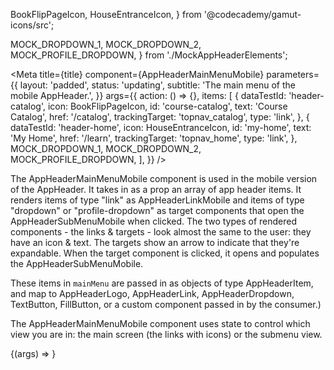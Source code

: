   BookFlipPageIcon,
  HouseEntranceIcon,
} from '@codecademy/gamut-icons/src';

  MOCK_DROPDOWN_1,
  MOCK_DROPDOWN_2,
  MOCK_PROFILE_DROPDOWN,
} from './MockAppHeaderElements';

<Meta
  title={title}
  component={AppHeaderMainMenuMobile}
  parameters={{
    layout: 'padded',
    status: 'updating',
    subtitle: 'The main menu of the mobile AppHeader.',
  }}
  args={{
    action: () => {},
    items: [
      {
        dataTestId: 'header-catalog',
        icon: BookFlipPageIcon,
        id: 'course-catalog',
        text: 'Course Catalog',
        href: '/catalog',
        trackingTarget: 'topnav_catalog',
        type: 'link',
      },
      {
        dataTestId: 'header-home',
        icon: HouseEntranceIcon,
        id: 'my-home',
        text: 'My Home',
        href: '/learn',
        trackingTarget: 'topnav_home',
        type: 'link',
      },
      MOCK_DROPDOWN_1,
      MOCK_DROPDOWN_2,
      MOCK_PROFILE_DROPDOWN,
    ],
  }}
/>

The AppHeaderMainMenuMobile component is used in the mobile version of the AppHeader. It takes in as a prop an array of app header items. It renders items of type "link" as <LinkTo kind="Molecules/AppHeaderLinkMobile" story="AppHeaderLinkMobile">AppHeaderLinkMobile</LinkTo> and items of type "dropdown" or "profile-dropdown" as target components that open the <LinkTo kind="Molecules/AppHeaderSubMenuMobile" story="AppHeaderSubMenuMobile">AppHeaderSubMenuMobile</LinkTo> when clicked. The two types of rendered components - the links & targets - look almost the same to the user: they have an icon & text. The targets show an arrow to indicate that they're expandable. When the target component is clicked, it opens and populates the <LinkTo kind="Molecules/AppHeaderSubMenuMobile" story="AppHeaderSubMenuMobile">AppHeaderSubMenuMobile</LinkTo>.

These items in `mainMenu` are passed in as objects of type AppHeaderItem, and map to <LinkTo kind="Molecules/AppHeaderLogo" story="AppHeaderLogo">AppHeaderLogo</LinkTo>, <LinkTo kind="Molecules/AppHeaderLink" story="AppHeaderLink">AppHeaderLink</LinkTo>, <LinkTo kind="Molecules/AppHeaderDropdown" story="AppHeaderDropdown">AppHeaderDropdown</LinkTo>, <LinkTo kind="Atoms/Button" story="TextButton">TextButton</LinkTo>, <LinkTo kind="Atoms/Button" story="FillButton">FillButton</LinkTo>, or a custom component passed in by the consumer.)

The AppHeaderMainMenuMobile component uses state to control which view you are in: the main screen (the links with icons) or the submenu view.

<Canvas>
  <Story name="AppHeaderMainMenuMobile">
    {(args) => <AppHeaderMainMenuMobile {...args} />}
  </Story>
</Canvas>

<PropsTable story="AppHeaderMainMenuMobile" />
